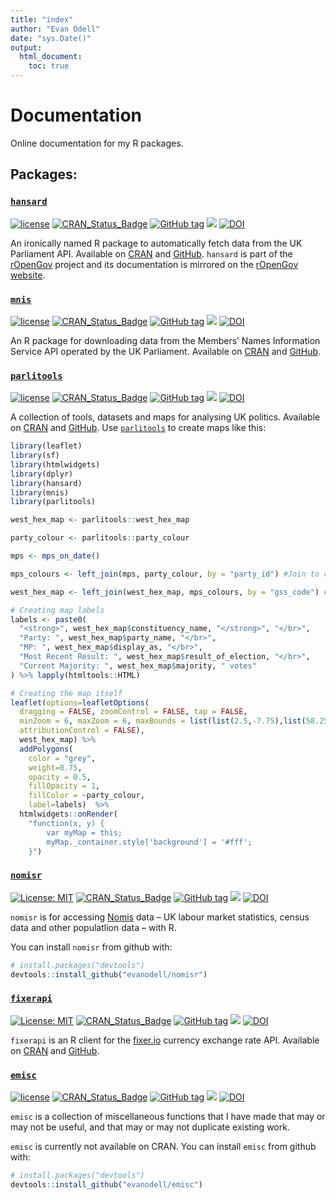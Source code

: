 ```yaml
---
title: "index"
author: "Evan Odell"
date: "sys.Date()"
output:
  html_document:
    toc: true
---
```


# Documentation

Online documentation for my R packages.

## Packages:

### [`hansard`](https://docs.evanodell.com/hansard)

[![license](https://img.shields.io/github/license/mashape/apistatus.svg)]() 
[![CRAN\_Status\_Badge](https://www.r-pkg.org/badges/version/hansard)](https://cran.r-project.org/package=hansard) 
[![GitHub tag](https://img.shields.io/github/tag/evanodell/hansard.svg)](https://github.com/evanodell/hansard)
[![](https://cranlogs.r-pkg.org/badges/grand-total/hansard)](https://dgrtwo.shinyapps.io/cranview/)
[![DOI](https://zenodo.org/badge/72111315.svg)](https://zenodo.org/badge/latestdoi/72111315)

An ironically named R package to automatically fetch data from the UK Parliament API. Available on [CRAN](https://cran.r-project.org/package=hansard) and [GitHub](https://github.com/EvanOdell/hansard). `hansard` is part of the [rOpenGov](https://ropengov.github.io/) project and its documentation is mirrored on the [rOpenGov website](https://ropengov.github.io/hansard/).

### [`mnis`](https://docs.evanodell.com/mnis)

[![license](https://img.shields.io/github/license/mashape/apistatus.svg)](https://github.com/EvanOdell/mnis/blob/master/LICENSE)
[![CRAN\_Status\_Badge](https://www.r-pkg.org/badges/version/mnis)](https://cran.r-project.org/package=mnis)
[![GitHub tag](https://img.shields.io/github/tag/evanodell/mnis.svg)](https://github.com/evanodell/mnis)
[![](https://cranlogs.r-pkg.org/badges/grand-total/mnis)](https://dgrtwo.shinyapps.io/cranview/)
[![DOI](https://zenodo.org/badge/76553907.svg)](https://zenodo.org/badge/latestdoi/76553907)

An R package for downloading data from the Members' Names Information Service API operated by the UK Parliament. Available on [CRAN](https://cran.r-project.org/package=mnis) and [GitHub](https://github.com/EvanOdell/mnis).

### [`parlitools`](https://docs.evanodell.com/parlitools)

[![license](https://img.shields.io/github/license/mashape/apistatus.svg)](https://github.com/EvanOdell/parlitools/blob/master/LICENSE)
[![CRAN_Status_Badge](https://www.r-pkg.org/badges/version/parlitools)](https://cran.r-project.org/package=parlitools)
[![GitHub tag](https://img.shields.io/github/tag/evanodell/parlitools.svg)](https://github.com/evanodell/parlitools)
[![](https://cranlogs.r-pkg.org/badges/grand-total/parlitools)](https://dgrtwo.shinyapps.io/cranview/)
[![DOI](https://zenodo.org/badge/86801920.svg)](https://zenodo.org/badge/latestdoi/86801920)

A collection of tools, datasets and maps for analysing UK politics. Available on [CRAN](https://cran.r-project.org/package=parlitools) and [GitHub](https://github.com/EvanOdell/parlitools). Use [`parlitools`](https://docs.evanodell.com/parlitools) to create maps like this: 

```r
library(leaflet)
library(sf)
library(htmlwidgets)
library(dplyr)
library(hansard)
library(mnis)
library(parlitools)

west_hex_map <- parlitools::west_hex_map

party_colour <- parlitools::party_colour

mps <- mps_on_date()

mps_colours <- left_join(mps, party_colour, by = "party_id") #Join to current MP data

west_hex_map <- left_join(west_hex_map, mps_colours, by = "gss_code") #Join colours to hexagon map

# Creating map labels
labels <- paste0(
  "<strong>", west_hex_map$constituency_name, "</strong>", "</br>",
  "Party: ", west_hex_map$party_name, "</br>",
  "MP: ", west_hex_map$display_as, "</br>",
  "Most Recent Result: ", west_hex_map$result_of_election, "</br>",
  "Current Majority: ", west_hex_map$majority, " votes"
) %>% lapply(htmltools::HTML)

# Creating the map itself
leaflet(options=leafletOptions(
  dragging = FALSE, zoomControl = FALSE, tap = FALSE,
  minZoom = 6, maxZoom = 6, maxBounds = list(list(2.5,-7.75),list(58.25,50.0)),
  attributionControl = FALSE),
  west_hex_map) %>%
  addPolygons(
    color = "grey",
    weight=0.75,
    opacity = 0.5,
    fillOpacity = 1,
    fillColor = ~party_colour,
    label=labels)  %>% 
  htmlwidgets::onRender(
    "function(x, y) {
        var myMap = this;
        myMap._container.style['background'] = '#fff';
    }")
```

### [`nomisr`](https://docs.evanodell.com/nomisr)

[![License: MIT](https://img.shields.io/badge/License-MIT-blue.svg)](https://opensource.org/licenses/MIT)
[![CRAN_Status_Badge](https://www.r-pkg.org/badges/version/nomisr)](https://cran.r-project.org/package=nomisr)
[![GitHub tag](https://img.shields.io/github/tag/evanodell/nomisr.svg)](https://github.com/evanodell/nomisr)
[![](https://cranlogs.r-pkg.org/badges/grand-total/nomisr)](https://dgrtwo.shinyapps.io/cranview/)
<!--[![Travis-CI Build Status](https://travis-ci.org/evanodell/nomisr.svg?branch=master)](https://travis-ci.org/evanodell/nomisr)
[![AppVeyor Build Status](https://ci.appveyor.com/api/projects/status/github/evanodell/nomisr?branch=master&svg=true)](https://ci.appveyor.com/project/evanodell/nomisr)
[![Coverage Status](https://img.shields.io/codecov/c/github/evanodell/nomisr/master.svg)](https://codecov.io/github/evanodell/nomisr?branch=master)-->
[![DOI](https://zenodo.org/badge/118144805.svg)](https://zenodo.org/badge/latestdoi/118144805)

`nomisr` is for accessing [Nomis](https://www.nomisweb.co.uk/) data -- UK labour market statistics, census data and other populatlion data -- with R.

You can install `nomisr` from github with:

```r
# install.packages("devtools")
devtools::install_github("evanodell/nomisr")
```


### [`fixerapi`](https://docs.evanodell.com/fixerapi)


[![License: MIT](https://img.shields.io/badge/License-MIT-blue.svg)](https://opensource.org/licenses/MIT)
[![CRAN_Status_Badge](https://www.r-pkg.org/badges/version/fixerapi)](https://cran.r-project.org/package=fixerapi)
[![GitHub tag](https://img.shields.io/github/tag/evanodell/fixerapi.svg)](https://github.com/evanodell/fixerapi)
[![](https://cranlogs.r-pkg.org/badges/grand-total/fixerapi)](https://dgrtwo.shinyapps.io/cranview/)
<!--[![Travis-CI Build Status](https://travis-ci.org/evanodell/fixerapi.svg?branch=master)](https://travis-ci.org/evanodell/fixerapi)
[![AppVeyor Build Status](https://ci.appveyor.com/api/projects/status/github/evanodell/fixerapi?branch=master&svg=true)](https://ci.appveyor.com/project/evanodell/fixerapi)
[![Coverage Status](https://img.shields.io/codecov/c/github/evanodell/fixerapi/master.svg)](https://codecov.io/github/evanodell/fixerapi?branch=master) -->
[![DOI](https://zenodo.org/badge/127822432.svg)](https://zenodo.org/badge/latestdoi/127822432)


`fixerapi` is an R client for the [fixer.io](https://fixer.io) currency exchange rate API. Available on [CRAN](https://cran.r-project.org/package=fixerapi) and [GitHub](https://github.com/EvanOdell/fixerapi).


### [`emisc`](https://docs.evanodell.com/emisc)

[![license](https://img.shields.io/github/license/mashape/apistatus.svg)](https://github.com/EvanOdell/emisc/blob/master/LICENSE)
[![CRAN_Status_Badge](https://www.r-pkg.org/badges/version/emisc)](https://cran.r-project.org/package=emisc)
[![GitHub tag](https://img.shields.io/github/tag/evanodell/emisc.svg)](https://github.com/evanodell/emisc)
[![](https://cranlogs.r-pkg.org/badges/grand-total/emisc)](https://dgrtwo.shinyapps.io/cranview/)
[![DOI](https://zenodo.org/badge/96876145.svg)](https://zenodo.org/badge/latestdoi/96876145)

`emisc` is a collection of miscellaneous functions that I have made that may or may not be useful, and that may or may not duplicate existing work.

`emisc` is currently not available on CRAN. You can install `emisc` from github with:

```r
# install.packages("devtools")
devtools::install_github("evanodell/emisc")
```





